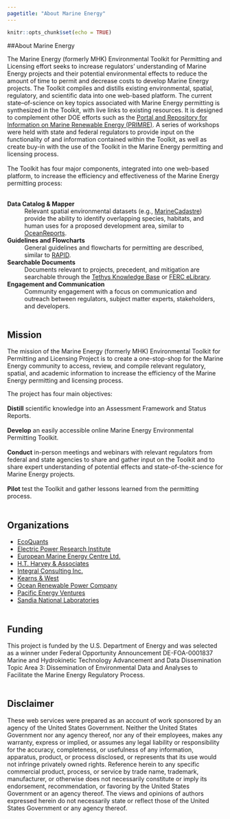 ```yaml
---
pagetitle: "About Marine Energy"
---
```


```r
knitr::opts_chunk$set(echo = TRUE)
```

<div class="about-body">

<div class="container about-container">

##About Marine Energy

<div class="row">
The Marine Energy (formerly MHK) Environmental Toolkit for Permitting and Licensing effort seeks to increase regulators’ understanding of Marine Energy projects and their potential environmental effects to reduce the amount of time to permit and decrease costs to develop Marine Energy projects. The Toolkit compiles and distills existing environmental, spatial, regulatory, and scientific data into one web-based platform. The current state–of-science on key topics associated with Marine Energy permitting is synthesized in the Toolkit, with live links to existing resources. It is designed to complement other DOE efforts such as the <a href = "https://openei.org/wiki/PRIMRE" target="_blank">Portal and Repository for Information on Marine Renewable Energy (PRIMRE)</a>. A series of workshops were held with state and federal regulators to provide input on the functionality of and information contained within the Toolkit, as well as create buy-in with the use of the Toolkit in the Marine Energy permitting and licensing process.
<br>
<br>
The Toolkit has four major components, integrated into one web-based platform, to increase the efficiency and effectiveness of the Marine Energy permitting process:
<br>
<br>

**Data Catalog & Mapper**
: Relevant spatial environmental datasets (e.g., <a href = "https://marinecadastre.gov/" target="_blank">MarineCadastre</a>) provide the ability to identify overlapping species, habitats, and human uses for a proposed development area, similar to <a href = "https://www.marinecadastre.gov/oceanreports/@-10737743.881037742,4753280.983019757/4" target="_blank">OceanReports</a>.

**Guidelines and Flowcharts**
: General guidelines and flowcharts for permitting are described, similar to <a href="https://openei.org/wiki/RAPID" target="_blank">RAPID</a>.

**Searchable Documents**
: Documents relevant to projects, precedent, and mitigation are searchable through the <a href="https://tethys.pnnl.gov/knowledge-base" target="_blank">Tethys Knowledge Base</a> or <a href="https://elibrary.ferc.gov/eLibrary/search" target="_blank">FERC eLibrary</a>.

**Engagement and Communication**
: Community engagement with a focus on communication and outreach between regulators, subject matter experts, stakeholders, and developers.
<br>
<br>

## Mission

The mission of the Marine Energy (formerly MHK) Environmental Toolkit for Permitting and Licensing Project is to create a one-stop-shop for the Marine Energy community to access, review, and compile relevant regulatory, spatial, and academic information to increase the efficiency of the Marine Energy permitting and licensing process.

The project has four main objectives:
<br>
<br>
**Distill** scientific knowledge into an Assessment Framework and Status Reports. 
<br>
<br>
**Develop** an easily accessible online Marine Energy Environmental Permitting Toolkit. 
<br>
<br>
**Conduct** in-person meetings and webinars with relevant regulators from federal and state agencies to share and gather input on the Toolkit and to share expert understanding of potential effects and state-of-the-science for Marine Energy projects.
<br>
<br>
**Pilot** test the Toolkit and gather lessons learned from the permitting process.
<br>
<br>

## Organizations

- <a href = "https://ecoquants.com" target="_blank">EcoQuants</a>
- <a href = "https://www.epri.com" target="_blank">Electric Power Research Institute</a>
- <a href = "http://www.emec.org.uk" target="_blank">European Marine Energy Centre Ltd.</a>
- <a href = "https://www.harveyecology.com" target="_blank">H.T. Harvey & Associates</a>
- <a href = "https://www.integral-corp.com" target="_blank">Integral Consulting Inc.</a>
- <a href = "https://kearnswest.com" target="_blank">Kearns & West</a>
- <a href = "https://www.orpc.co/" target="_blank">Ocean Renewable Power Company</a>
- <a href = "https://tethys.pnnl.gov/organization/pacific-energy-ventures-llc" target="_blank">Pacific Energy Ventures</a>
- <a href = "https://www.sandia.go" target="_blank">Sandia National Laboratories</a>
<br>
<br>

## Funding

This project is funded by the U.S. Department of Energy and was selected as a winner under Federal Opportunity Announcement DE-FOA-0001837 Marine and Hydrokinetic Technology Advancement and Data Dissemination Topic Area 3: Dissemination of Environmental Data and Analyses to Facilitate the Marine Energy Regulatory Process. 
<br>
<br>

## Disclaimer

These web services were prepared as an account of work sponsored by an agency of the United States Government. Neither the United States Government nor any agency thereof, nor any of their employees, makes any warranty, express or implied, or assumes any legal liability or responsibility for the accuracy, completeness, or usefulness of any information, apparatus, product, or process disclosed, or represents that its use would not infringe privately owned rights. Reference herein to any specific commercial product, process, or service by trade name, trademark, manufacturer, or otherwise does not necessarily constitute or imply its endorsement, recommendation, or favoring by the United States Government or an agency thereof. The views and opinions of authors expressed herein do not necessarily state or reflect those of the United States Government or any agency thereof.
<br>
<br>

</div>
</div>
</div>
